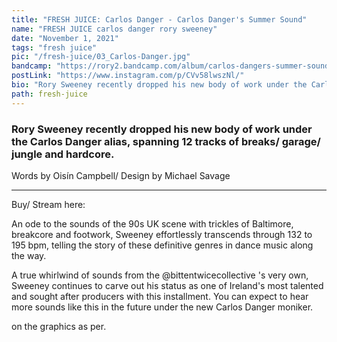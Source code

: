 ```yaml
---
title: "FRESH JUICE: Carlos Danger - Carlos Danger's Summer Sound"
name: "FRESH JUICE carlos danger rory sweeney"
date: "November 1, 2021"
tags: "fresh juice"
pic: "/fresh-juice/03_Carlos-Danger.jpg"
bandcamp: "https://rory2.bandcamp.com/album/carlos-dangers-summer-sound"
postLink: "https://www.instagram.com/p/CVv58lwszNl/"
bio: "Rory Sweeney recently dropped his new body of work under the Carlos Danger alias"
path: fresh-juice
---
```


### Rory Sweeney recently dropped his new body of work under the Carlos Danger alias, spanning 12 tracks of breaks/ garage/ jungle and hardcore.

<p className="smallText">Words by Oisín Campbell/ Design by Michael Savage</p>

<hr />

<BandCamp src="album=1247840855" />

Buy/ Stream here: <HoverLink url="rory2.bandcamp.com/album/carlos-dangers-summer-sound" external />

An ode to the sounds of the 90s UK scene with trickles of Baltimore, breakcore and footwork, Sweeney effortlessly transcends through 132 to 195 bpm, telling the story of these definitive genres in dance music along the way.

A true whirlwind of sounds from the @bittentwicecollective 's very own, Sweeney continues to carve out his status as one of Ireland's most talented and sought after producers with this installment. You can expect to hear more sounds like this in the future under the new Carlos Danger moniker.

<HoverLink url="www.instagram.com/eggboy_design" name="@eggboy_design" external /> on the graphics as
per.
